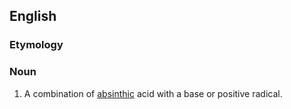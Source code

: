 ==English==

===Etymology===
{{suffix|en|absinth|ate}}

===Noun===
{{en-noun}}

# {{lb|en|chemistry}} A combination of [[absinthic]] acid with a base or positive radical.